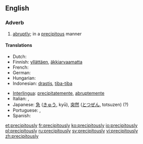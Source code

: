 ==English==

===Adverb===
{{en-adv}}

# [[abruptly]]; in a [[precipitous]] manner

====Translations====
{{trans-top|abruptly}}
* Dutch: {{t-|nl|overhaast}}
* Finnish: [[yllättäen]], [[äkkiarvaamatta]]
* French: {{t+|fr|abruptement}}
* German: {{t+|de|unerwartet}}
* Hungarian: {{t+|hu|hirtelen}}
* Indonesian: [[drastis]], [[tiba-tiba]]
{{trans-mid}}
* [[Interlingua]]: [[precipitatemente]], [[abruptemente]]
* Italian: {{t+|it|bruscamente}}, {{t+|it|precipitevolissimevolmente}}
* Japanese: [[急]] ([[きゅう]], kyū), [[突然]] ([[とつぜん]], totsuzen) (?)
* Portuguese: {{t+|pt|abruptamente}},  {{t-|pt|precipitadamente}}
* Spanish: {{t-|es|precipitadamente}}
{{trans-bottom}}

[[et:precipitously]]
[[fr:precipitously]]
[[ko:precipitously]]
[[io:precipitously]]
[[pl:precipitously]]
[[ru:precipitously]]
[[sv:precipitously]]
[[vi:precipitously]]
[[zh:precipitously]]